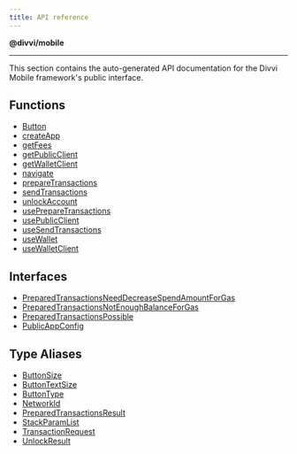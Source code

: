 ```yaml
---
title: API reference
---
```


**@divvi/mobile**

---

This section contains the auto-generated API documentation for the Divvi Mobile framework's public interface.

## Functions

- [Button](functions/Button.md)
- [createApp](functions/createApp.md)
- [getFees](functions/getFees.md)
- [getPublicClient](functions/getPublicClient.md)
- [getWalletClient](functions/getWalletClient.md)
- [navigate](functions/navigate.md)
- [prepareTransactions](functions/prepareTransactions.md)
- [sendTransactions](functions/sendTransactions.md)
- [unlockAccount](functions/unlockAccount.md)
- [usePrepareTransactions](functions/usePrepareTransactions.md)
- [usePublicClient](functions/usePublicClient.md)
- [useSendTransactions](functions/useSendTransactions.md)
- [useWallet](functions/useWallet.md)
- [useWalletClient](functions/useWalletClient.md)

## Interfaces

- [PreparedTransactionsNeedDecreaseSpendAmountForGas](interfaces/PreparedTransactionsNeedDecreaseSpendAmountForGas.md)
- [PreparedTransactionsNotEnoughBalanceForGas](interfaces/PreparedTransactionsNotEnoughBalanceForGas.md)
- [PreparedTransactionsPossible](interfaces/PreparedTransactionsPossible.md)
- [PublicAppConfig](interfaces/PublicAppConfig.md)

## Type Aliases

- [ButtonSize](type-aliases/ButtonSize.md)
- [ButtonTextSize](type-aliases/ButtonTextSize.md)
- [ButtonType](type-aliases/ButtonType.md)
- [NetworkId](type-aliases/NetworkId.md)
- [PreparedTransactionsResult](type-aliases/PreparedTransactionsResult.md)
- [StackParamList](type-aliases/StackParamList.md)
- [TransactionRequest](type-aliases/TransactionRequest.md)
- [UnlockResult](type-aliases/UnlockResult.md)
